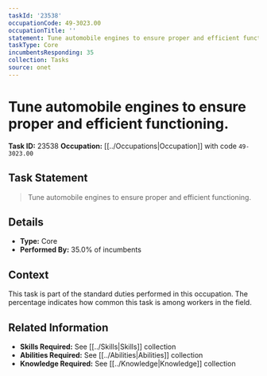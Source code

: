 ```yaml
---
taskId: '23538'
occupationCode: 49-3023.00
occupationTitle: ''
statement: Tune automobile engines to ensure proper and efficient functioning.
taskType: Core
incumbentsResponding: 35
collection: Tasks
source: onet
---
```

# Tune automobile engines to ensure proper and efficient functioning.

**Task ID:** 23538
**Occupation:** [[../Occupations|Occupation]] with code `49-3023.00`

## Task Statement

> Tune automobile engines to ensure proper and efficient functioning.

## Details

- **Type:** Core
- **Performed By:** 35.0% of incumbents

## Context

This task is part of the standard duties performed in this occupation. The percentage indicates how common this task is among workers in the field.

## Related Information

- **Skills Required:** See [[../Skills|Skills]] collection
- **Abilities Required:** See [[../Abilities|Abilities]] collection
- **Knowledge Required:** See [[../Knowledge|Knowledge]] collection
